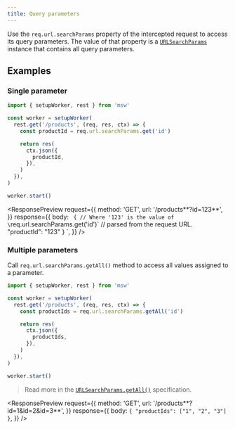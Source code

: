 ```yaml
---
title: Query parameters
---
```


Use the `req.url.searchParams` property of the intercepted request to access its query parameters. The value of that property is a [`URLSearchParams`](https://developer.mozilla.org/en-US/docs/Web/API/URLSearchParams) instance that contains all query parameters.

## Examples

### Single parameter

```js highlights=5
import { setupWorker, rest } from 'msw'

const worker = setupWorker(
  rest.get('/products', (req, res, ctx) => {
    const productId = req.url.searchParams.get('id')

    return res(
      ctx.json({
        productId,
      }),
    )
  }),
)

worker.start()
```

<ResponsePreview
  request={{
    method: 'GET',
    url: '/products**?id=123**',
  }}
  response={{
    body: `
{
  // Where '123' is the value of \`req.url.searchParams.get('id')\`
  // parsed from the request URL.
  "productId": "123"
}
    `,
  }}
/>

### Multiple parameters

Call `req.url.searchParams.getAll()` method to access all values assigned to a parameter.

```js highlights=5
import { setupWorker, rest } from 'msw'

const worker = setupWorker(
  rest.get('/products', (req, res, ctx) => {
    const productIds = req.url.searchParams.getAll('id')

    return res(
      ctx.json({
        productIds,
      }),
    )
  }),
)

worker.start()
```

> Read more in the [`URLSearchParams.getAll()`](https://developer.mozilla.org/en-US/docs/Web/API/URLSearchParams/getAll) specification.

<ResponsePreview
  request={{
    method: 'GET',
    url: '/products**?id=1&id=2&id=3**',
  }}
  response={{
    body: `
{
  "productIds": ["1", "2", "3"]
}
    `,
  }}
/>
